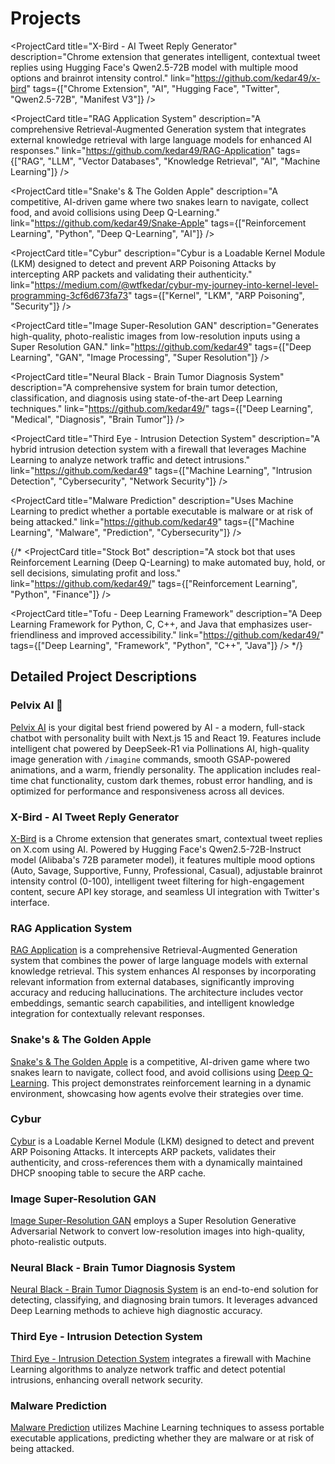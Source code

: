---
---


# Projects

<div className="grid grid-cols-1 md:grid-cols-2 gap-6 my-8">
  <ProjectCard 
    title="Pelvix AI 🤖" 
    description="A modern full-stack AI chatbot with personality, powered by DeepSeek-R1 and featuring AI image generation, GSAP animations, and real-time chat capabilities."
    link="https://github.com/kedar49/Pelvix"
    tags={["Next.js", "React", "AI", "Image Generation", "GSAP", "Pollinations AI"]}
  />

  <ProjectCard
    title="X-Bird - AI Tweet Reply Generator"
    description="Chrome extension that generates intelligent, contextual tweet replies using Hugging Face's Qwen2.5-72B model with multiple mood options and brainrot intensity control."
    link="https://github.com/kedar49/x-bird"
    tags={["Chrome Extension", "AI", "Hugging Face", "Twitter", "Qwen2.5-72B", "Manifest V3"]}
  />

  <ProjectCard
    title="RAG Application System"
    description="A comprehensive Retrieval-Augmented Generation system that integrates external knowledge retrieval with large language models for enhanced AI responses."
    link="https://github.com/kedar49/RAG-Application"
    tags={["RAG", "LLM", "Vector Databases", "Knowledge Retrieval", "AI", "Machine Learning"]}
  />

  <ProjectCard 
    title="Snake's & The Golden Apple" 
    description="A competitive, AI-driven game where two snakes learn to navigate, collect food, and avoid collisions using Deep Q-Learning."
    link="https://github.com/kedar49/Snake-Apple"
    tags={["Reinforcement Learning", "Python", "Deep Q-Learning", "AI"]}
  />

  <ProjectCard
    title="Cybur"
    description="Cybur is a Loadable Kernel Module (LKM) designed to detect and prevent ARP Poisoning Attacks by intercepting ARP packets and validating their authenticity."
    link="https://medium.com/@wtfkedar/cybur-my-journey-into-kernel-level-programming-3cf6d673fa73"
    tags={["Kernel", "LKM", "ARP Poisoning", "Security"]}
  />

  <ProjectCard
    title="Image Super-Resolution GAN"
    description="Generates high-quality, photo-realistic images from low-resolution inputs using a Super Resolution GAN."
    link="https://github.com/kedar49"
    tags={["Deep Learning", "GAN", "Image Processing", "Super Resolution"]}
  />

  <ProjectCard
    title="Neural Black - Brain Tumor Diagnosis System"
    description="A comprehensive system for brain tumor detection, classification, and diagnosis using state-of-the-art Deep Learning techniques."
    link="https://github.com/kedar49/"
    tags={["Deep Learning", "Medical", "Diagnosis", "Brain Tumor"]}
  />

  <ProjectCard
    title="Third Eye - Intrusion Detection System"
    description="A hybrid intrusion detection system with a firewall that leverages Machine Learning to analyze network traffic and detect intrusions."
    link="https://github.com/kedar49"
    tags={["Machine Learning", "Intrusion Detection", "Cybersecurity", "Network Security"]}
  />

  <ProjectCard
    title="Malware Prediction"
    description="Uses Machine Learning to predict whether a portable executable is malware or at risk of being attacked."
    link="https://github.com/kedar49"
    tags={["Machine Learning", "Malware", "Prediction", "Cybersecurity"]}
  />

  {/*
  <ProjectCard
    title="Stock Bot"
    description="A stock bot that uses Reinforcement Learning (Deep Q-Learning) to make automated buy, hold, or sell decisions, simulating profit and loss."
    link="https://github.com/kedar49/"
    tags={["Reinforcement Learning", "Python", "Finance"]}
  />

  <ProjectCard
    title="Tofu - Deep Learning Framework"
    description="A Deep Learning Framework for Python, C, C++, and Java that emphasizes user-friendliness and improved accessibility."
    link="https://github.com/kedar49/"
    tags={["Deep Learning", "Framework", "Python", "C++", "Java"]}
  />
  */}
</div>

## Detailed Project Descriptions

### Pelvix AI 🤖

[Pelvix AI](https://github.com/kedar49/Pelvix) is your digital best friend powered by AI - a modern, full-stack chatbot with personality built with Next.js 15 and React 19. Features include intelligent chat powered by DeepSeek-R1 via Pollinations AI, high-quality image generation with `/imagine` commands, smooth GSAP-powered animations, and a warm, friendly personality. The application includes real-time chat functionality, custom dark themes, robust error handling, and is optimized for performance and responsiveness across all devices.

### X-Bird - AI Tweet Reply Generator

[X-Bird](https://github.com/kedar49/x-bird) is a Chrome extension that generates smart, contextual tweet replies on X.com using AI. Powered by Hugging Face's Qwen2.5-72B-Instruct model (Alibaba's 72B parameter model), it features multiple mood options (Auto, Savage, Supportive, Funny, Professional, Casual), adjustable brainrot intensity control (0-100), intelligent tweet filtering for high-engagement content, secure API key storage, and seamless UI integration with Twitter's interface.

### RAG Application System

[RAG Application](https://github.com/kedar49/RAG-Application) is a comprehensive Retrieval-Augmented Generation system that combines the power of large language models with external knowledge retrieval. This system enhances AI responses by incorporating relevant information from external databases, significantly improving accuracy and reducing hallucinations. The architecture includes vector embeddings, semantic search capabilities, and intelligent knowledge integration for contextually relevant responses.

### Snake's & The Golden Apple

[Snake's & The Golden Apple](https://github.com/kedar49/Snake-Apple) is a competitive, AI-driven game where two snakes learn to navigate, collect food, and avoid collisions using [Deep Q-Learning](https://medium.com/@samina.amin/deep-q-learning-dqn-71c109586bae). This project demonstrates reinforcement learning in a dynamic environment, showcasing how agents evolve their strategies over time.

### Cybur

[Cybur](https://medium.com/@wtfkedar/cybur-my-journey-into-kernel-level-programming-3cf6d673fa73) is a Loadable Kernel Module (LKM) designed to detect and prevent ARP Poisoning Attacks. It intercepts ARP packets, validates their authenticity, and cross-references them with a dynamically maintained DHCP snooping table to secure the ARP cache.

### Image Super-Resolution GAN

[Image Super-Resolution GAN](https://github.com/kedar49) employs a Super Resolution Generative Adversarial Network to convert low-resolution images into high-quality, photo-realistic outputs.

### Neural Black - Brain Tumor Diagnosis System

[Neural Black - Brain Tumor Diagnosis System](https://github.com/kedar49) is an end-to-end solution for detecting, classifying, and diagnosing brain tumors. It leverages advanced Deep Learning methods to achieve high diagnostic accuracy.

### Third Eye - Intrusion Detection System

[Third Eye - Intrusion Detection System](https://github.com/kedar49) integrates a firewall with Machine Learning algorithms to analyze network traffic and detect potential intrusions, enhancing overall network security.

### Malware Prediction

[Malware Prediction](https://github.com/kedar49) utilizes Machine Learning techniques to assess portable executable applications, predicting whether they are malware or at risk of being attacked.

